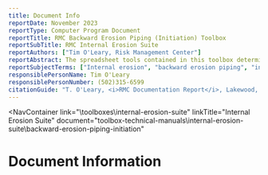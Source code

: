 ```yaml
---
title: Document Info
reportDate: November 2023
reportType: Computer Program Document
reportTitle: RMC Backward Erosion Piping (Initiation) Toolbox
reportSubTitle: RMC Internal Erosion Suite
reportAuthors: ["Tim O'Leary, Risk Management Center"]
reportAbstract: The spreadsheet tools contained in this toolbox deterministically and probabilistically assess the likelihood of initiation of backward erosion piping using Blanket Theory as described in TM 3-424 (1956) and EM 1110-2-1913 (2000), with corrections from ERDC/GSL TR-18-24 (Brandon et al. 2018), and first-order, second-moment method of reliability analysis as described in ETL 1110-2-561 (2006).
reportSubjectTerms: ["Internal erosion", "backward erosion piping", "initation", "hydraulic condition", "heave", "blowout", "Blanket Theory", "seepage analysis"]
responsiblePersonName: Tim O'Leary
responsiblePersonNumber: (502)315-6599
citationGuide: "T. O'Leary, <i>RMC Documentation Report</i>, Lakewood, CO: U.S. Army Corps of Engineers, Risk Management Center, 2025. Accessed on <i>{enter current date here}</i>."
---
```



<NavContainer 
  link="\toolboxes\internal-erosion-suite"
  linkTitle="Internal Erosion Suite"
  document="toolbox-technical-manuals\internal-erosion-suite\backward-erosion-piping-initiation"
></NavContainer>

# Document Information

<DocumentMetadata metadata={frontMatter} />
